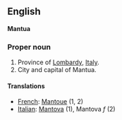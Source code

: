 ==English==
'''Mantua'''

===Proper noun===

#Province of [[Lombardy]], [[Italy]].
#City and capital of Mantua.

====Translations====

*[[French]]: [[Mantoue]] (1, 2)
*[[Italian]]: [[Mantova]] (1), Mantova ''f'' (2)